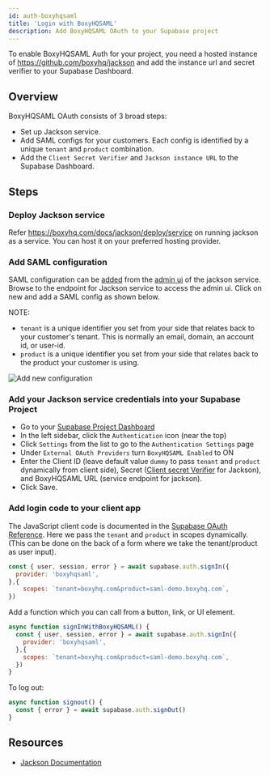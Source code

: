 ```yaml
---
id: auth-boxyhqsaml
title: 'Login with BoxyHQSAML'
description: Add BoxyHQSAML OAuth to your Supabase project
---
```


To enable BoxyHQSAML Auth for your project, you need a hosted instance of https://github.com/boxyhq/jackson and add the instance url and secret verifier to your Supabase Dashboard.

## Overview

BoxyHQSAML OAuth consists of 3 broad steps:

- Set up Jackson service.
- Add SAML configs for your customers. Each config is identified by a unique `tenant` and `product` combination.
- Add the `Client Secret Verifier` and `Jackson instance URL` to the Supabase Dashboard.

## Steps

### Deploy Jackson service

Refer https://boxyhq.com/docs/jackson/deploy/service on running jackson as a service. You can host it on your preferred hosting provider.

### Add SAML configuration

SAML configuration can be [added](https://boxyhq.com/docs/jackson/saml-flow#21-saml-add-config-api) from the [admin ui](https://boxyhq.com/docs/jackson/admin-ui) of the jackson service. Browse to the endpoint for Jackson service to access the admin ui. Click on new and add a SAML config as shown below. 

NOTE: 
- `tenant` is a unique identifier you set from your side that relates back to your customer's tenant. This is normally an email, domain, an account id, or user-id.
- `product` is a unique identifier you set from your side that relates back to the product your customer is using.

![Add new configuration](/img/guides/auth-boxyhqsaml/boxyhqsaml-add-config.png)

### Add your Jackson service credentials into your Supabase Project

- Go to your [Supabase Project Dashboard](https://app.supabase.io)
- In the left sidebar, click the `Authentication` icon (near the top)
- Click `Settings` from the list to go to the `Authentication Settings` page
- Under `External OAuth Providers` turn `BoxyHQSAML Enabled` to ON
- Enter the Client ID (leave default value `dummy` to pass `tenant` and `product` dynamically from client side), Secret ([Client secret Verifier](https://boxyhq.com/docs/jackson/deploy/env-variables#client_secret_verifier) for Jackson), and BoxyHQSAML URL (service endpoint for jackson).
- Click Save.

### Add login code to your client app

The JavaScript client code is documented in the [Supabase OAuth Reference](/docs/reference/javascript/auth-signin#sign-in-using-third-party-providers). Here we pass the `tenant` and `product` in scopes dynamically. (This can be done on the back of a form where we take the tenant/product as user input).

```js
const { user, session, error } = await supabase.auth.signIn({
  provider: 'boxyhqsaml',
},{
    scopes: `tenant=boxyhq.com&product=saml-demo.boxyhq.com`,
})
```

Add a function which you can call from a button, link, or UI element.

```js
async function signInWithBoxyHQSAML() {
  const { user, session, error } = await supabase.auth.signIn({
    provider: 'boxyhqsaml',
  },{
    scopes: `tenant=boxyhq.com&product=saml-demo.boxyhq.com`,
  })
}
```

To log out:

```js
async function signout() {
  const { error } = await supabase.auth.signOut()
}
```

## Resources

- [Jackson Documentation](https://boxyhq.com/docs/jackson/overview)
